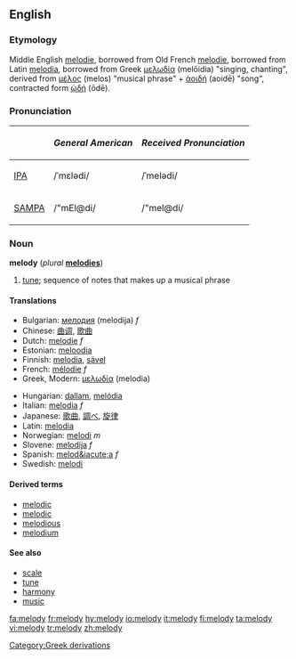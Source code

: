 {{see|Melody}}

==English==
===Etymology===
Middle English [[melodie]], borrowed from Old French [[melodie]], borrowed from Latin [[melodia]], borrowed from Greek [[μελῳδία]] (melōidia) "singing, chanting", derived from [[μέλος]] (melos) "musical phrase" + [[ἀοιδή]] (aoidē)  "song", contracted form [[ᾠδή]] (ōdē).

===Pronunciation===
{| border=1 cellpadding=5
! !! ''General American'' !! ''Received Pronunciation''
|-
| [[w:IPA|IPA]] || /ˈmɛlədi/ || /ˈmelədi/
|-
| [[w:SAMPA|SAMPA]] || /"mEl@di/ || /"mel@di/
|}

===Noun===
'''melody''' (''plural'' '''[[melodies]]''')

# [[tune]]; sequence of notes that makes up a musical phrase

====Translations====
{{top}}
*Bulgarian: [[мелодия]] (melodija) ''f''
*Chinese: [[曲调]], [[歌曲]]
*Dutch: [[melodie]] ''f''
*Estonian: [[meloodia]]
*Finnish: [[melodia]], [[sävel]]
*French: [[mélodie]] ''f''
*Greek, Modern: [[μελωδία]] (melodia)
{{mid}}
*Hungarian: [[dallam]], [[melódia]]
*Italian: [[melodia]] ''f''
*Japanese: [[歌曲]], [[調べ]], [[旋律]]
*Latin: [[melodia]]
*Norwegian: [[melodi]] ''m''
*Slovene: [[melodija]] ''f''
*Spanish: [[melod&iacute;a]] ''f''
*Swedish: [[melodi]] {{c}}
{{bottom}}

====Derived terms====
*[[melodic]]
*[[melodic]]
*[[melodious]]
*[[melodium]]<!-- possibly a trade name -->

====See also====
*[[scale]]
*[[tune]]
*[[harmony]]
*[[music]]

[[Category:Greek derivations]]

[[fa:melody]]
[[fr:melody]]
[[hy:melody]]
[[io:melody]]
[[it:melody]]
[[fi:melody]]
[[ta:melody]]
[[vi:melody]]
[[tr:melody]]
[[zh:melody]]